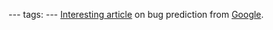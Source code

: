 ---
tags:
---
[http://google-engtools.blogspot.com/2011/12/bug-prediction-at-google.html Interesting article] on bug prediction from [[Google]].
